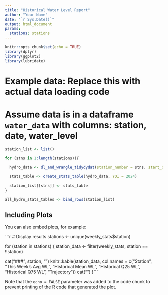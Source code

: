 ```yaml
---
title: "Historical Water Level Report"
author: "Your Name"
date: "`r Sys.Date()`"
output: html_document
params: 
  stations: stations
---
```


```r
knitr::opts_chunk$set(echo = TRUE)
library(dplyr)
library(ggplot2)
library(lubridate)


```

# Example data: Replace this with actual data loading code
# Assume data is in a dataframe `water_data` with columns: station, date, water_level

```r


station_list <- list()

for (stns in 1:length(stations)){
  
  hydro_data <- dl_and_wrangle_tidydydat(station_number = stns, start_date = NA, end_date = Sys.Date())

  stats_table <- create_stats_table(hydro_data, YOI = 2024)
  
  station_list[[stns]] <- stats_table
}

all_hydro_stats_tables <- bind_rows(station_list)

```

## Including Plots

You can also embed plots, for example:

```r
# Display results
stations <- unique(weekly_stats$station)

for (station in stations) {
  station_data <- filter(weekly_stats, station == !!station)
  
  cat("###", station, "\n")
  knitr::kable(station_data, col.names = c("Station", "This Week's Avg WL", "Historical Mean WL", "Historical Q25 WL", "Historical Q75 WL", "Trajectory"))
  cat("\n\n")
}```

Note that the `echo = FALSE` parameter was added to the code chunk to prevent printing of the R code that generated the plot.
